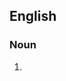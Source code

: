 {{also|screw-ups}}

==English==

===Noun===
{{head|en|noun plural form}}

# {{plural of|screwup|lang=en}}